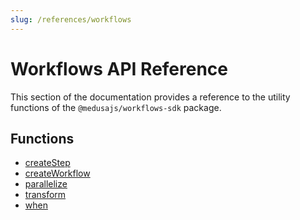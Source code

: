 ```yaml
---
slug: /references/workflows
---
```



# Workflows API Reference

This section of the documentation provides a reference to the utility functions of the `@medusajs/workflows-sdk` package.

## Functions

- [createStep](../../workflows/functions/workflows.createStep/page.mdx)
- [createWorkflow](../../workflows/functions/workflows.createWorkflow/page.mdx)
- [parallelize](../../workflows/functions/workflows.parallelize/page.mdx)
- [transform](../../workflows/functions/workflows.transform/page.mdx)
- [when](../../workflows/functions/workflows.when/page.mdx)
